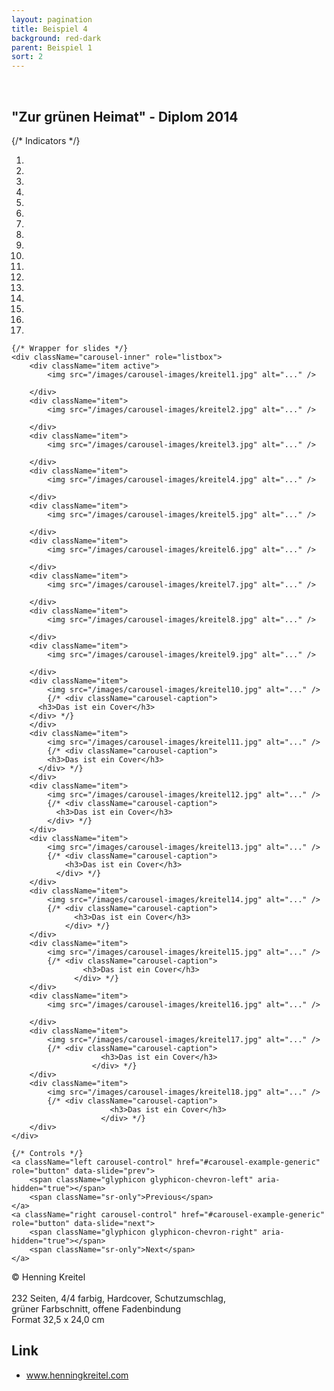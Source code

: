 ```yaml
---
layout: pagination
title: Beispiel 4
background: red-dark
parent: Beispiel 1
sort: 2
---
```

<div className="flowing-text">
	<br />
	<h2>"Zur grünen Heimat" - Diplom 2014</h2>

</div>

<div id="carousel-example-generic" className="carousel slide" data-ride="carousel">
	{/* Indicators */}
	<ol className="carousel-indicators">
		<li data-target="#carousel-example-generic" data-slide-to="0" className="active" />
		<li data-target="#carousel-example-generic" data-slide-to="1" />
		<li data-target="#carousel-example-generic" data-slide-to="2" />
		<li data-target="#carousel-example-generic" data-slide-to="3" />
		<li data-target="#carousel-example-generic" data-slide-to="4" />
		<li data-target="#carousel-example-generic" data-slide-to="5" />
		<li data-target="#carousel-example-generic" data-slide-to="6" />
		<li data-target="#carousel-example-generic" data-slide-to="7" />
		<li data-target="#carousel-example-generic" data-slide-to="8" />
		<li data-target="#carousel-example-generic" data-slide-to="9" />
		<li data-target="#carousel-example-generic" data-slide-to="10" />
		<li data-target="#carousel-example-generic" data-slide-to="11" />
		<li data-target="#carousel-example-generic" data-slide-to="12" />
		<li data-target="#carousel-example-generic" data-slide-to="13" />
		<li data-target="#carousel-example-generic" data-slide-to="14" />
		<li data-target="#carousel-example-generic" data-slide-to="15" />
		<li data-target="#carousel-example-generic" data-slide-to="16" />
	</ol>

	{/* Wrapper for slides */}
	<div className="carousel-inner" role="listbox">
		<div className="item active">
			<img src="/images/carousel-images/kreitel1.jpg" alt="..." />

		</div>
		<div className="item">
			<img src="/images/carousel-images/kreitel2.jpg" alt="..." />

		</div>
		<div className="item">
			<img src="/images/carousel-images/kreitel3.jpg" alt="..." />

		</div>
		<div className="item">
			<img src="/images/carousel-images/kreitel4.jpg" alt="..." />

		</div>
		<div className="item">
			<img src="/images/carousel-images/kreitel5.jpg" alt="..." />

		</div>
		<div className="item">
			<img src="/images/carousel-images/kreitel6.jpg" alt="..." />

		</div>
		<div className="item">
			<img src="/images/carousel-images/kreitel7.jpg" alt="..." />

		</div>
		<div className="item">
			<img src="/images/carousel-images/kreitel8.jpg" alt="..." />

		</div>
		<div className="item">
			<img src="/images/carousel-images/kreitel9.jpg" alt="..." />

		</div>
		<div className="item">
			<img src="/images/carousel-images/kreitel10.jpg" alt="..." />
			{/* <div className="carousel-caption">
          <h3>Das ist ein Cover</h3>
        </div> */}
		</div>
		<div className="item">
			<img src="/images/carousel-images/kreitel11.jpg" alt="..." />
			{/* <div className="carousel-caption">
            <h3>Das ist ein Cover</h3>
          </div> */}
		</div>
		<div className="item">
			<img src="/images/carousel-images/kreitel12.jpg" alt="..." />
			{/* <div className="carousel-caption">
              <h3>Das ist ein Cover</h3>
            </div> */}
		</div>
		<div className="item">
			<img src="/images/carousel-images/kreitel13.jpg" alt="..." />
			{/* <div className="carousel-caption">
                <h3>Das ist ein Cover</h3>
              </div> */}
		</div>
		<div className="item">
			<img src="/images/carousel-images/kreitel14.jpg" alt="..." />
			{/* <div className="carousel-caption">
                  <h3>Das ist ein Cover</h3>
                </div> */}
		</div>
		<div className="item">
			<img src="/images/carousel-images/kreitel15.jpg" alt="..." />
			{/* <div className="carousel-caption">
                    <h3>Das ist ein Cover</h3>
                  </div> */}
		</div>
		<div className="item">
			<img src="/images/carousel-images/kreitel16.jpg" alt="..." />
			
		</div>
		<div className="item">
			<img src="/images/carousel-images/kreitel17.jpg" alt="..." />
			{/* <div className="carousel-caption">
                        <h3>Das ist ein Cover</h3>
                      </div> */}
		</div>
		<div className="item">
			<img src="/images/carousel-images/kreitel18.jpg" alt="..." />
			{/* <div className="carousel-caption">
                          <h3>Das ist ein Cover</h3>
                        </div> */}
		</div>
	</div>

	{/* Controls */}
	<a className="left carousel-control" href="#carousel-example-generic" role="button" data-slide="prev">
		<span className="glyphicon glyphicon-chevron-left" aria-hidden="true"></span>
		<span className="sr-only">Previous</span>
	</a>
	<a className="right carousel-control" href="#carousel-example-generic" role="button" data-slide="next">
		<span className="glyphicon glyphicon-chevron-right" aria-hidden="true"></span>
		<span className="sr-only">Next</span>
	</a>
</div>

<div className="flowing-text">
	© Henning Kreitel
	<br />
	<br />232 Seiten, 4/4 farbig, Hardcover, Schutzumschlag,
	<br />grüner Farbschnitt, offene Fadenbindung
	<br />Format 32,5 x 24,0 cm
	<h2>Link</h2>
	<ul>
		<li><a href="//www.henningkreitel.com">www.henningkreitel.com</a></li>
	</ul>

</div>
